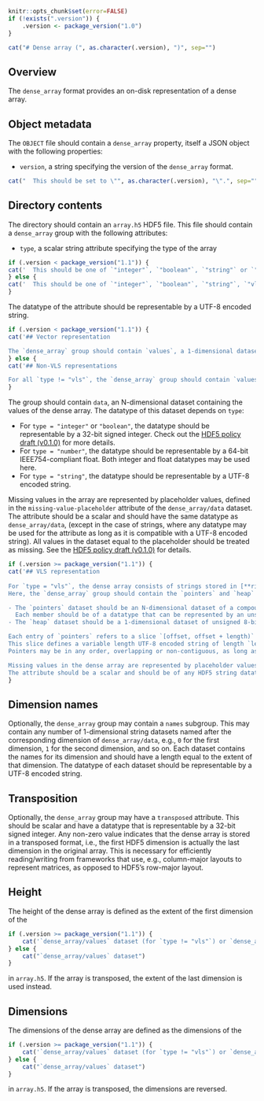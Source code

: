 ```r
knitr::opts_chunk$set(error=FALSE)
if (!exists(".version")) {
    .version <- package_version("1.0")
}
```

```r
cat("# Dense array (", as.character(.version), ")", sep="")
```

## Overview

The `dense_array` format provides an on-disk representation of a dense array.

## Object metadata

The `OBJECT` file should contain a `dense_array` property, itself a JSON object with the following properties:

- `version`, a string specifying the version of the `dense_array` format.
```r
cat("  This should be set to \"", as.character(.version), "\".", sep="")
```

## Directory contents

The directory should contain an `array.h5` HDF5 file.
This file should contain a `dense_array` group with the following attributes:

- `type`, a scalar string attribute specifying the type of the array 
```r
if (.version < package_version("1.1")) {
cat('  This should be one of `"integer"`, `"boolean"`, `"string"` or `"number"`.')
} else {
cat('  This should be one of `"integer"`, `"boolean"`, `"string"`, `"vls"` or `"number"`.')
}
```
  The datatype of the attribute should be representable by a UTF-8 encoded string.

```r
if (.version < package_version("1.1")) {
cat('## Vector representation

The `dense_array` group should contain `values`, a 1-dimensional dataset.')
} else {
cat('## Non-VLS representations

For all `type != "vls"`, the `dense_array` group should contain `values`, a 1-dimensional dataset.')
}
```
The group should contain `data`, an N-dimensional dataset containing the values of the dense array.
The datatype of this dataset depends on `type`:

- For `type = "integer"` or `"boolean"`, the datatype should be representable by a 32-bit signed integer.
  Check out the [HDF5 policy draft (v0.1.0)](https://github.com/ArtifactDB/Bioc-HDF5-policy/tree/v0.1.0) for more details.
- For `type = "number"`, the datatype should be representable by a 64-bit IEEE754-compliant float.
  Both integer and float datatypes may be used here.
- For `type = "string"`, the datatype should be representable by a UTF-8 encoded string.

Missing values in the array are represented by placeholder values, defined in the `missing-value-placeholder` attribute of the `dense_array/data` dataset.
The attribute should be a scalar and should have the same datatype as `dense_array/data`, 
(except in the case of strings, where any datatype may be used for the attribute as long as it is compatible with a UTF-8 encoded string).
All values in the dataset equal to the placeholder should be treated as missing.
See the [HDF5 policy draft (v0.1.0)](https://github.com/ArtifactDB/Bioc-HDF5-policy/tree/v0.1.0) for details.

```r
if (.version >= package_version("1.1")) {
cat('## VLS representation
    
For `type = "vls"`, the dense array consists of strings stored in [**ritsuko**\'s custom variable length string (VLS) array](https://github.com/ArtifactDB/ritsuko).
Here, the `dense_array` group should contain the `pointers` and `heap` datasets.

- The `pointers` dataset should be an N-dimensional dataset of a compound datatype of 2 members, `"offset"` and `"length"`.
  Each member should be of a datatype that can be represented by an unsigned 64-bit integer.
- The `heap` dataset should be a 1-dimensional dataset of unsigned 8-bit integers.

Each entry of `pointers` refers to a slice `[offset, offset + length)` of the `heap` dataset.
This slice defines a variable length UTF-8 encoded string of length `length` - unless the slice contains a null terminator, in which case the string is defined as the interval to the first null. 
Pointers may be in any order, overlapping or non-contiguous, as long as `[offset, offset + length)` lies within the boundaries of the heap.

Missing values in the dense array are represented by placeholder values, defined in the `missing-value-placeholder` attribute of the `dense_array/pointers` dataset.
The attribute should be a scalar and should be of any HDF5 string datatype that can be represented by a UTF-8 encoded string.')
}
```

## Dimension names

Optionally, the `dense_array` group may contain a `names` subgroup.
This may contain any number of 1-dimensional string datasets named after the corresponding dimension of `dense_array/data`, e.g., `0` for the first dimension, `1` for the second dimension, and so on.
Each dataset contains the names for its dimension and should have a length equal to the extent of that dimension.
The datatype of each dataset should be representable by a UTF-8 encoded string.

## Transposition

Optionally, the `dense_array` group may have a `transposed` attribute.
This should be scalar and have a datatype that is representable by a 32-bit signed integer.
Any non-zero value indicates that the dense array is stored in a transposed format,
i.e., the first HDF5 dimension is actually the last dimension in the original array.
This is necessary for efficiently reading/writing from frameworks that use, e.g., column-major layouts to represent matrices, as opposed to HDF5's row-major layout.

## Height

The height of the dense array is defined as the extent of the first dimension of the
```r
if (.version >= package_version("1.1")) {
    cat('`dense_array/values` dataset (for `type != "vls"`) or `dense_array/pointers` dataset (for `type == "vls"`)')
} else {
    cat("`dense_array/values` dataset")
}
```
in `array.h5`.
If the array is transposed, the extent of the last dimension is used instead.

## Dimensions

The dimensions of the dense array are defined as the dimensions of the 
```r
if (.version >= package_version("1.1")) {
    cat('`dense_array/values` dataset (for `type != "vls"`) or `dense_array/pointers` dataset (for `type == "vls"`)')
} else {
    cat("`dense_array/values` dataset")
}
```
in `array.h5`.
If the array is transposed, the dimensions are reversed.
